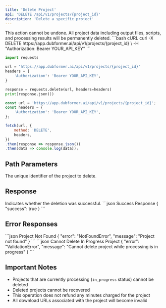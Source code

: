 ```yaml
---
title: 'Delete Project'
api: 'DELETE /api/v1/projects/{project_id}'
description: 'Delete a specific project'
---
```


<Warning>
This action cannot be undone. All project data including output files, scripts, and processing results will be permanently deleted.
</Warning>

<RequestExample>
```bash cURL
curl -X DELETE https://app.dubformer.ai/api/v1/projects/{project_id} \
  -H "Authorization: Bearer YOUR_API_KEY"
```

```python Python
import requests

url = 'https://app.dubformer.ai/api/v1/projects/{project_id}'
headers = {
    'Authorization': 'Bearer YOUR_API_KEY',
}

response = requests.delete(url, headers=headers)
print(response.json())
```

```javascript JavaScript
const url = 'https://app.dubformer.ai/api/v1/projects/{project_id}';
const headers = {
    'Authorization': 'Bearer YOUR_API_KEY',
};

fetch(url, {
    method: 'DELETE',
    headers,
})
.then(response => response.json())
.then(data => console.log(data));
```
</RequestExample>

## Path Parameters

<ParamField path="project_id" type="string" required>
  The unique identifier of the project to delete.
</ParamField>

## Response

<ResponseField name="success" type="boolean">
  Indicates whether the deletion was successful.
</ResponseField>

<ResponseExample>
```json Success Response
{
  "success": true
}
```
</ResponseExample>

## Error Responses

<ResponseExample>
```json Project Not Found
{
  "error": "NotFoundError",
  "message": "Project not found"
}
```
</ResponseExample>

<ResponseExample>
```json Cannot Delete In Progress Project
{
  "error": "ValidationError",
  "message": "Cannot delete project while processing is in progress"
}
```
</ResponseExample>

## Important Notes

- Projects that are currently processing (`in_progress` status) cannot be deleted
- Deleted projects cannot be recovered
- This operation does not refund any minutes charged for the project
- All download URLs associated with the project will become invalid 